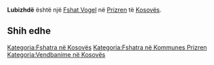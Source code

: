 {{Fshat në Kosovës
 | Emri                = Lubizhdë
| sqi_N_name = Lubizhdë
| sqi_N_FULL_NAME_RO = Lubizhdë
| sqi_N_FULL_NAME_ND_RO = Lubizhde
| sqi_N_SORT_NAME_RG = LUBIZHDE
| sqi_N_FULL_NAME_RG = Lubizhdë
| sqi_N_FULL_NAME_ND_RG = Lubizhde
| sqi_V_name = Lubizhdë e Hasit
| sqi_V_FULL_NAME_RO = Lubizhdë e Hasit Lupishtë e Hasit Lubizhë e Hasit Lupishtë Lubizhda e Hasit
| sqi_V_FULL_NAME_ND_RO = Lubizhde e Hasit Lupishte e Hasit Lubizhe e Hasit Lupishte Lubizhda e Hasit
| sqi_V_SORT_NAME_RG = LUBIZHDEEHASIT LUPISHTEEHASIT LUBIZHEEHASIT LUPISHTE LUBIZHDAEHASIT
| sqi_V_FULL_NAME_RG = Lubizhdë e Hasit Lupishtë e Hasit Lubizhë e Hasit Lupishtë Lubizhda e Hasit
| sqi_V_FULL_NAME_ND_RG = Lubizhde e Hasit Lupishte e Hasit Lubizhe e Hasit Lupishte Lubizhda e Hasit
| srp_N_name = Ljubižda
| srp_N_FULL_NAME_RO = Ljubižda
| srp_N_FULL_NAME_ND_RO = Ljubizda
| srp_N_SORT_NAME_RG = LJUBIZDA
| srp_N_FULL_NAME_RG = Ljubižda
| srp_N_FULL_NAME_ND_RG = Ljubizda
| srp_NS_name = Љубижда
| srp_NS_FULL_NAME_RO = Љубижда
| srp_NS_FULL_NAME_ND_RO = Љубижда
| srp_NS_SORT_NAME_RG = ЉУБИЖДА
| srp_NS_FULL_NAME_RG = Љубижда
| srp_NS_FULL_NAME_ND_RG = Љубижда
| srp_V_name = Ljubižda Has
| srp_V_FULL_NAME_RO = Ljubižda Has Ljubižde Ljubižde Has
| srp_V_FULL_NAME_ND_RO = Ljubizda Has Ljubizde Ljubizde Has
| srp_V_SORT_NAME_RG = LJUBIZDAHAS LJUBIZDE LJUBIZDEHAS
| srp_V_FULL_NAME_RG = Ljubižda Has Ljubižde Ljubižde Has
| srp_V_FULL_NAME_ND_RG = Ljubizda Has Ljubizde Ljubizde Has
| srp_VS_name = Љубижде Хас
| srp_VS_FULL_NAME_RO = Љубижде Хас Љубижде Љубижда Хас
| srp_VS_FULL_NAME_ND_RO = Љубижде Хас Љубижде Љубижда Хас
| srp_VS_SORT_NAME_RG = ЉУБИЖДЕХАС ЉУБИЖДЕ ЉУБИЖДАХАС
| srp_VS_FULL_NAME_RG = Љубижде Хас Љубижде Љубижда Хас
| srp_VS_FULL_NAME_ND_RG = Љубижде Хас Љубижде Љубижда Хас

 | Emri (Rasa dhanore) = 
 | Figura              = 
 | Shteti              = Kosovo
 | Komuna              = Prizren
 | Kodi postar         = 
 | Sipërfaqja          = 

 | Popullsia           = 

 | Regj. i popullsisë  = 
 | Dend. e popullsisë  = 
 | Faqja zyrtare       = 
 <!--- Koordinatat ----> 
 | Gjerësia            = 42.260833
 | Gjatësia            = 20.571667
 | Lartësia            = 
}}
'''Lubizhdë''' është një [[Fshat Vogel]] në [[Prizren]] të [[Kosovës]].

<!-- == Gjeografia == -->
<!-- == Historia == -->
<!-- == Demografia == -->
== Shih edhe ==
{{Komuna Prizren}}
{{Kosovo-Administrata-Cung}}

[[Kategoria:Fshatra në Kosovës]]
[[Kategoria:Fshatra në Kommunes Prizren]]
[[Kategoria:Vendbanime në Kosovës]]